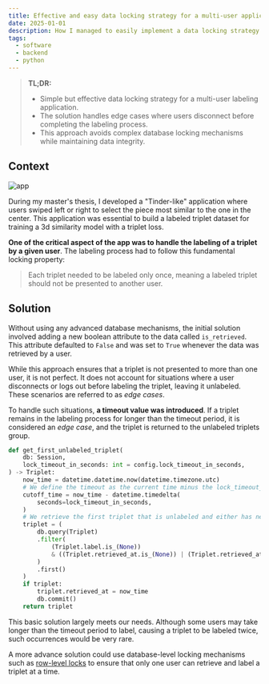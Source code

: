 ```yaml
---
title: Effective and easy data locking strategy for a multi-user application
date: 2025-01-01
description: How I managed to easily implement a data locking strategy for my multi-user application.
tags:
  - software
  - backend
  - python
---
```


> **TL;DR:**
> - Simple but effective data locking strategy for a multi-user labeling application.
> - The solution handles edge cases where users disconnect before completing the labeling process.
> - This approach avoids complex database locking mechanisms while maintaining data integrity.

## Context
![app](./tinder3d_labeling.png)

During my master's thesis, I developed a "Tinder-like" application where users swiped left or right to select the piece most similar to the one in the center. This application was essential to build a labeled triplet dataset for training a 3d similarity model with a triplet loss. 

**One of the critical aspect of the app was to handle the labeling of a triplet by a given user**. The labeling process had to follow this fundamental locking property:

> Each triplet needed to be labeled only once, meaning a labeled triplet should not be presented to another user.

## Solution

Without using any advanced database mechanisms, the initial solution involved adding a new boolean attribute to the data called `is_retrieved`. This attribute defaulted to `False` and was set to `True` whenever the data was retrieved by a user. 

While this approach ensures that a triplet is not presented to more than one user, it is not perfect. It does not account for situations where a user disconnects or logs out before labeling the triplet, leaving it unlabeled. These scenarios are referred to as *edge cases*.

To handle such situations, **a timeout value was introduced**. If a triplet remains in the labeling process for longer than the timeout period, it is considered an *edge case*, and the triplet is returned to the unlabeled triplets group.

```python
def get_first_unlabeled_triplet(
    db: Session,
    lock_timeout_in_seconds: int = config.lock_timeout_in_seconds,
) -> Triplet:
    now_time = datetime.datetime.now(datetime.timezone.utc)
    # We define the timeout as the current time minus the lock_timeout_in_seconds, so the boundary, cutoff below which the triplet is considered as "unlabeled", "stale".
    cutoff_time = now_time - datetime.timedelta(
        seconds=lock_timeout_in_seconds,
    )
    # We retrieve the first triplet that is unlabeled and either has never been retrieved or has been retrieved before the cutoff time.
    triplet = (
        db.query(Triplet)
        .filter(
            (Triplet.label.is_(None))
            & ((Triplet.retrieved_at.is_(None)) | (Triplet.retrieved_at < cutoff_time)),
        )
        .first()
    )
    if triplet:
        triplet.retrieved_at = now_time
        db.commit()
    return triplet
```

This basic solution largely meets our needs. Although some users may take longer than the timeout period to label, causing a triplet to be labeled twice, such occurrences would be very rare.

A more advance solution could use database-level locking mechanisms such as [row-level locks](https://asktom.oracle.com/ords/asktom.search?tag=select-for-update-skip-locked) to ensure that only one user can retrieve and label a triplet at a time.